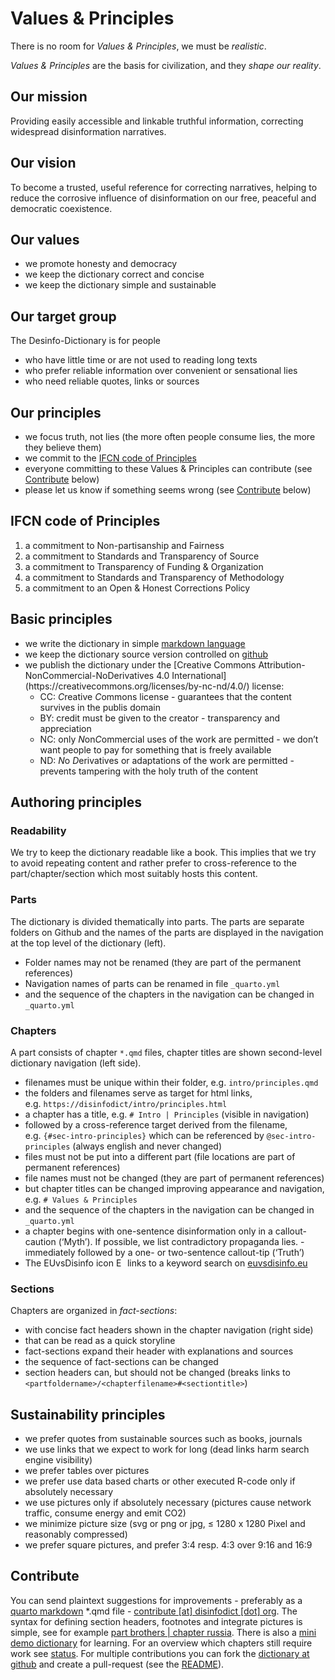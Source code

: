 # Values & Principles {.unnumbered}

::: {.callout-caution title="Myth"}
There is no room for *Values & Principles*, we must be *realistic*.
:::

::: {.callout-tip title="Truth"}
*Values & Principles* are the basis for civilization, and they *shape our reality*.
:::

## Our mission

Providing easily accessible and linkable truthful information, correcting widespread disinformation narratives.

## Our vision

To become a trusted, useful reference for correcting narratives, helping to reduce the corrosive influence of disinformation on our free, peaceful and democratic coexistence.

## Our values

-   we promote honesty and democracy
-   we keep the dictionary correct and concise
-   we keep the dictionary simple and sustainable

## Our target group

The Desinfo-Dictionary is for people

-   who have little time or are not used to reading long texts
-   who prefer reliable information over convenient or sensational lies
-   who need reliable quotes, links or sources

## Our principles

-   we focus truth, not lies (the more often people consume lies, the more they believe them)
-   we commit to the [IFCN code of Principles](https://ifcncodeofprinciples.poynter.org/the-commitments)
-   everyone committing to these Values & Principles can contribute (see [Contribute] below)
-   please let us know if something seems wrong (see [Contribute] below)

## IFCN code of Principles

1.  a commitment to Non-partisanship and Fairness
2.  a commitment to Standards and Transparency of Source
3.  a commitment to Transparency of Funding & Organization
4.  a commitment to Standards and Transparency of Methodology
5.  a commitment to an Open & Honest Corrections Policy

## Basic principles

-   we write the dictionary in simple [markdown language](https://quarto.org/docs/authoring/markdown-basics.html)
-   we keep the dictionary source version controlled on [github](https://github.com)
-   we publish the dictionary under the \[Creative Commons Attribution-NonCommercial-NoDerivatives 4.0 International\](https://creativecommons.org/licenses/by-nc-nd/4.0/) license:
    -   CC: *C*reative *C*ommons license - guarantees that the content survives in the publis domain
    -   BY: credit must be given to the creator - transparency and appreciation
    -   NC: only *N*on*C*ommercial uses of the work are permitted - we don't want people to pay for something that is freely available
    -   ND: *N*o *D*erivatives or adaptations of the work are permitted - prevents tampering with the holy truth of the content


## Authoring principles

### Readability

We try to keep the dictionary readable like a book. This implies that we try to avoid repeating content and rather prefer to cross-reference to the part/chapter/section which most suitably hosts this content.

### Parts

The dictionary is divided thematically into parts. The parts are separate folders on Github and the names of the parts are displayed in the navigation at the top level of the dictionary (left).

- Folder names may not be renamed (they are part of the permanent references)
- Navigation names of parts can be renamed in file `_quarto.yml`
- and the sequence of the chapters in the navigation can be changed in `_quarto.yml`

### Chapters

A part consists of chapter `*.qmd` files, chapter titles are shown second-level dictionary navigation (left side).

- filenames must be unique within their folder, e.g. `intro/principles.qmd`
- the folders and filenames serve as target for html links, e.g. `https://disinfodict/intro/principles.html`
- a chapter has a title, e.g. `# Intro | Principles` (visible in navigation)
- followed by a cross-reference target derived from the filename, e.g. `{#sec-intro-principles}` which can be referenced by `@sec-intro-principles` (always english and never changed)
- files must not be put into a different part (file locations are part of permanent references)
- file names must not be changed (they are part of permanent references)
- but chapter titles can be changed improving appearance and navigation, e.g. `# Values & Principles`
- and the sequence of the chapters in the navigation can be changed in `_quarto.yml`
- a chapter begins with one-sentence disinformation only in a callout-caution ('Myth'). If possible, we list contradictory propaganda lies. -   immediately followed by a one- or two-sentence callout-tip ('Truth')
- The EUvsDisinfo icon [![EUvsDisinfo icon](../all_common_img/EUvsDisinfo_400x240.jpg){height=1em}](https://euvsdisinfo.eu/disinformation-cases/?text=lies&disinfo_language%5B%5D=English&sort=relevance) links to a keyword search on [euvsdisinfo.eu](https://euvsdisinfo.eu/)


### Sections

Chapters are organized in *fact-sections*:

-   with concise fact headers shown in the chapter navigation (right side)
-   that can be read as a quick storyline
-   fact-sections expand their header with explanations and sources
-   the sequence of fact-sections can be changed
-   section headers can, but should not be changed (breaks links to `<partfoldername>/<chapterfilename>#<sectiontitle>`)


## Sustainability principles

-   we prefer quotes from sustainable sources such as books, journals
-   we use links that we expect to work for long (dead links harm search engine visibility)
-   we prefer tables over pictures
-   we prefer use data based charts or other executed R-code only if absolutely necessary
-   we use pictures only if absolutely necessary (pictures cause network traffic, consume energy and emit CO2)
-   we minimize picture size (svg or png or jpg, ≤ 1280 x 1280 Pixel and reasonably compressed)
-   we prefer square pictures, and prefer 3:4 resp. 4:3 over 9:16 and 16:9


## Contribute

You can send plaintext suggestions for improvements - preferably as a [quarto markdown](https://quarto.org/docs/authoring/markdown-basics.html) *.qmd file - [contribute [at] disinfodict [dot] org](mailto:contribute@disinfodict.org). The syntax for defining section headers, footnotes and integrate pictures is simple, see for example [part brothers | chapter russia](https://github.com/disinfodict/disinfodict/blob/main/brothers/russia.qmd). There is also a [mini demo dictionary](https://github.com/disinfodict/disinfoquick) for learning. For an overview which chapters still require work see [status](#sec-intro-status).
For multiple contributions you can fork the [dictionary at github](https:/github.com/disinfodict/disinfodict) and create a pull-request (see the [README]((https:/github.com/disinfodict/disinfodict/README.qmd))).
